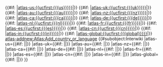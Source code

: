 <noinclude>
{{X/Template
|description=This template adds interwiki links.
==== Usage ====
Set the country code parameter to the pagename at the local wiki.

==== Country codes ====
<code>us</code>, <code>uk</code>, <code>au</code>, <code>nz</code>, <code>ca</code>, <code>de</code>, <code>nl</code>, <code>fr</code>, <code>es</code>, <code>cn</code>, <code>in</code>, <code>global</code>.
|forms=
{{X/Template/Form|1|form=Create}}
{{X/Template/Template|2|template=X/Interwiki}}
}}</noinclude><includeonly>
{{#if: {{{us|}}}|[[atlas-us:{{ucfirst:{{{us}}}}}]]|}}
{{#if: {{{uk|}}}|[[atlas-uk:{{ucfirst:{{{uk}}}}}]]|}}
{{#if: {{{au|}}}|[[atlas-au:{{ucfirst:{{{au}}}}}]]|}}
{{#if: {{{nz|}}}|[[atlas-nz:{{ucfirst:{{{nz}}}}}]]|}}
{{#if: {{{ca|}}}|[[atlas-ca:{{ucfirst:{{{ca}}}}}]]|}}
{{#if: {{{de|}}}|[[atlas-de:{{ucfirst:{{{de}}}}}]]|}}
{{#if: {{{nl|}}}|[[atlas-nl:{{ucfirst:{{{nl}}}}}]]|}}
{{#if: {{{fr|}}}|[[atlas-fr:{{ucfirst:{{{fr}}}}}]]|}}
{{#if: {{{es|}}}|[[atlas-es:{{ucfirst:{{{es}}}}}]]|}}
{{#if: {{{cn|}}}|[[atlas-cn:{{ucfirst:{{{cn}}}}}]]|}}
{{#if: {{{in|}}}|[[atlas-in:{{ucfirst:{{{in}}}}}]]|}}
{{#if: {{{global|}}}|[[atlas-global:{{ucfirst:{{{global}}}}}]]|}}
[[atlas-addnew:Atlas:Add_country_or_language]]<!--
-->{{#subobject:Interwiki
|atlas-us={{#if: {{{us|}}}|{{{us}}}|}}
|atlas-uk={{#if: {{{uk|}}}|{{{uk}}}|}}
|atlas-au={{#if: {{{au|}}}|{{{au}}}|}}
|atlas-nz={{#if: {{{nz|}}}|{{{nz}}}|}}
|atlas-ca={{#if: {{{ca|}}}|{{{ca}}}|}}
|atlas-de={{#if: {{{de|}}}|{{{de}}}|}}
|atlas-nl={{#if: {{{nl|}}}|{{{nl}}}|}}
|atlas-fr={{#if: {{{fr|}}}|{{{fr}}}|}}
|atlas-es={{#if: {{{es|}}}|{{{es}}}|}}
|atlas-cn={{#if: {{{cn|}}}|{{{cn}}}|}}
|atlas-in={{#if: {{{in|}}}|{{{in}}}|}}
|atlas-global={{#if: {{{global|}}}|{{{global}}}|}}
}}
</includeonly>